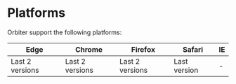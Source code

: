 
<Meta
    title="Platforms"
    id="platforms"
/>

# Platforms

Orbiter support the following platforms:

| Edge | Chrome | Firefox | Safari | IE |
|------|--------|---------|--------|----|
| Last 2 versions | Last 2 versions | Last 2 versions | Last version | -  |
